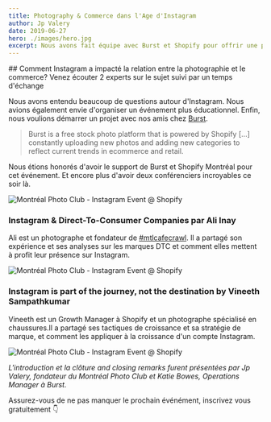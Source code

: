 ```yaml
---
title: Photography & Commerce dans l'Age d'Instagram
author: Jp Valery
date: 2019-06-27
hero: ./images/hero.jpg
excerpt: Nous avons fait équipe avec Burst et Shopify pour offrir une présentation par deux experts sur Instagram et le ecommerce
---
```


## Comment Instagram a impacté la relation entre la photographie et le commerce? Venez écouter 2 experts sur le sujet suivi par un temps d'échange

Nous avons entendu beaucoup de questions autour d'Instagram. Nous avions également envie d'organiser un événement plus éducationnel. Enfin, nous voulions démarrer un projet avec nos amis chez [Burst](https://burst.shopify.com).

>Burst is a free stock photo platform that is powered by Shopify [...] constantly uploading new photos and adding new categories to reflect current trends in ecommerce and retail.

Nous étions honorés d'avoir le support de Burst et Shopify Montréal pour cet événement. Et encore plus d'avoir deux conférenciers incroyables ce soir là.

![Montréal Photo Club - Instagram Event @ Shopify](./images/burst-shopify-montreal-photo-club-instagram-1.JPG)

### Instagram & Direct-To-Consumer Companies par Ali Inay

Ali est un photographe et fondateur de [#mtlcafecrawl](https://www.instagram.com/mtlcafecrawl/). Il a partagé son expérience et ses analyses sur les marques DTC et comment elles mettent à profit leur présence sur Instagram.

![Montréal Photo Club - Instagram Event @ Shopify](./images/burst-shopify-montreal-photo-club-instagram-2.JPG)

### Instagram is part of the journey, not the destination by Vineeth Sampathkumar

Vineeth est un Growth Manager à Shopify et un photographe spécialisé en chaussures.Il a partagé ses tactiques de croissance et sa stratégie de marque, et comment les appliquer à la croissance d'un compte Instagram.

![Montréal Photo Club - Instagram Event @ Shopify](./images/vnsnk-instagram-stranger-things-adidas-sneakers.jpg)

_L'introduction et la clôture and closing remarks furent présentées par Jp Valery, fondateur du Montréal Photo Club et Katie Bowes, Operations Manager à Burst._

Assurez-vous de ne pas manquer le prochain événément, inscrivez vous gratuitement 👇
